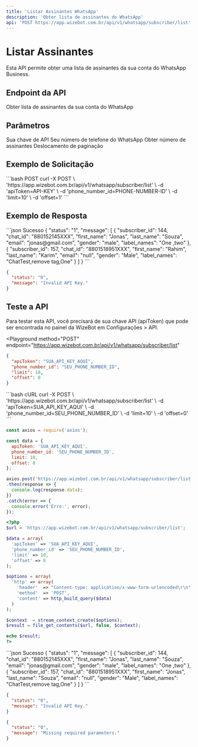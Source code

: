```yaml
---
title: 'Listar Assinantes WhatsApp'
description: 'Obter lista de assinantes do WhatsApp'
api: 'POST https://app.wizebot.com.br/api/v1/whatsapp/subscriber/list'
---
```


# Listar Assinantes

Esta API permite obter uma lista de assinantes da sua conta do WhatsApp Business.

## Endpoint da API

<ParamField method="POST" type="string">
  Obter lista de assinantes da sua conta do WhatsApp
</ParamField>

## Parâmetros

<ParamField query="apiToken" type="string" required>
  Sua chave de API
</ParamField>

<ParamField query="phone_number_id" type="string" required>
  Seu número de telefone do WhatsApp
</ParamField>

<ParamField query="limit" type="number" required>
  Obter número de assinantes
</ParamField>

<ParamField query="offset" type="number">
  Deslocamento de paginação
</ParamField>

## Exemplo de Solicitação

<CodeGroup>
```bash POST
curl -X POST \ 
'https://app.wizebot.com.br/api/v1/whatsapp/subscriber/list' \
-d 'apiToken=API-KEY' \
-d 'phone_number_id=PHONE-NUMBER-ID' \
-d 'limit=10' \
-d 'offset=1'
```
</CodeGroup>

## Exemplo de Resposta

<CodeGroup>
```json Sucesso
{
  "status": "1",
  "message": [
    {
      "subscriber_id": 144,
      "chat_id": "880152145XXX",
      "first_name": "Jonas",
      "last_name": "Souza",
      "email": "jonas@gmail.com",
      "gender": "male",
      "label_names": "One ,two"
    },
    {
      "subscriber_id": 157,
      "chat_id": "8801518951XXX",
      "first_name": "Rahim",
      "last_name": "Karim",
      "email": "null",
      "gender": "Male",
      "label_names": "ChatTest,remove tag,One"
    }
  ]
}
```

```json Erro
{
  "status": "0",
  "message": "Invalid API Key."
}
```
</CodeGroup>

## Teste a API

<Note>
  Para testar esta API, você precisará de sua chave API (apiToken) que pode ser encontrada no painel da WizeBot em Configurações > API.
</Note>

<Playground
  method="POST"
  endpoint="https://app.wizebot.com.br/api/v1/whatsapp/subscriber/list"
>
  ```json
  {
    "apiToken": "SUA_API_KEY_AQUI",
    "phone_number_id": "SEU_PHONE_NUMBER_ID",
    "limit": 10,
    "offset": 0
  }
  ```
</Playground>

<RequestExample>
  ```bash cURL
  curl -X POST \
    'https://app.wizebot.com.br/api/v1/whatsapp/subscriber/list' \
    -d 'apiToken=SUA_API_KEY_AQUI' \
    -d 'phone_number_id=SEU_PHONE_NUMBER_ID' \
    -d 'limit=10' \
    -d 'offset=0'
  ```

  ```javascript Node.js
  const axios = require('axios');

  const data = {
    apiToken: 'SUA_API_KEY_AQUI',
    phone_number_id: 'SEU_PHONE_NUMBER_ID',
    limit: 10,
    offset: 0
  };

  axios.post('https://app.wizebot.com.br/api/v1/whatsapp/subscriber/list', data)
  .then(response => {
    console.log(response.data);
  })
  .catch(error => {
    console.error('Erro:', error);
  });
  ```

  ```php PHP
  <?php
  $url = 'https://app.wizebot.com.br/api/v1/whatsapp/subscriber/list';
  
  $data = array(
    'apiToken' => 'SUA_API_KEY_AQUI',
    'phone_number_id' => 'SEU_PHONE_NUMBER_ID',
    'limit' => 10,
    'offset' => 0
  );
  
  $options = array(
    'http' => array(
      'header'  => "Content-type: application/x-www-form-urlencoded\r\n",
      'method'  => 'POST',
      'content' => http_build_query($data)
    )
  );
  
  $context  = stream_context_create($options);
  $result = file_get_contents($url, false, $context);
  
  echo $result;
  ?>
  ```
</RequestExample>

<ResponseExample>
  ```json Sucesso
  {
    "status": "1",
    "message": [
      {
        "subscriber_id": 144,
        "chat_id": "880152145XXX",
        "first_name": "Jonas",
        "last_name": "Souza",
        "email": "jonas@gmail.com",
        "gender": "male",
        "label_names": "One ,two"
      },
      {
        "subscriber_id": 157,
        "chat_id": "8801518951XXX",
        "first_name": "Jonas",
        "last_name": "Souza",
        "email": "null",
        "gender": "Male",
        "label_names": "ChatTest,remove tag,One"
      }
    ]
  }
  ```

  ```json Erro - API Key Inválida
  {
    "status": "0",
    "message": "Invalid API Key."
  }
  ```

  ```json Erro - Parâmetros Inválidos
  {
    "status": "0",
    "message": "Missing required parameters."
  }
  ```
</ResponseExample>
